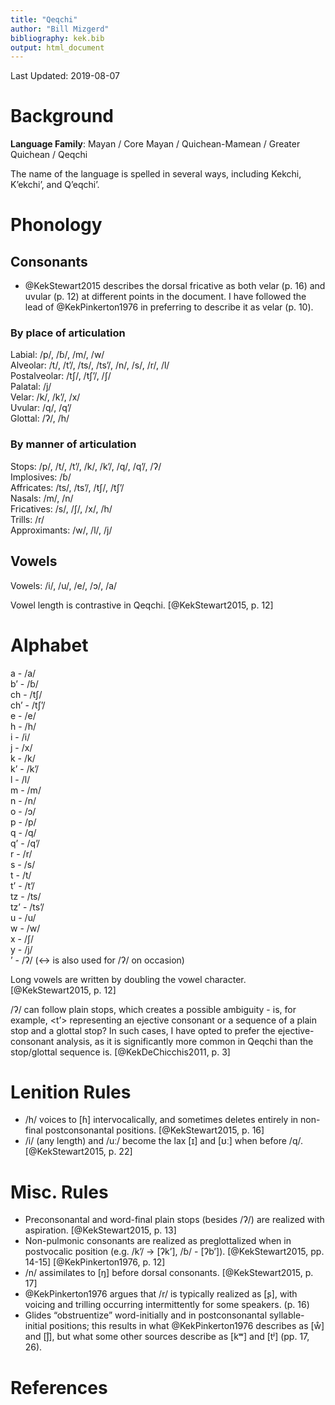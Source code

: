 ```yaml
---
title: "Qeqchi"
author: "Bill Mizgerd"
bibliography: kek.bib
output: html_document
---
```


Last Updated: 2019-08-07

# Background

**Language Family**: Mayan / Core Mayan / Quichean-Mamean / Greater Quichean / Qeqchi

The name of the language is spelled in several ways, including Kekchi, K'ekchi', and Q'eqchi'.

# Phonology

## Consonants

* @KekStewart2015 describes the dorsal fricative as both velar (p. 16) and uvular (p. 12) at different points in the document. I have followed the lead of @KekPinkerton1976 in preferring to describe it as velar (p. 10).

### By place of articulation

Labial: /p/, /ɓ/, /m/, /w/  
Alveolar: /t/, /t’/, /ts/, /ts’/, /n/, /s/, /r/, /l/  
Postalveolar: /tʃ/, /tʃ’/, /ʃ/  
Palatal: /j/  
Velar: /k/, /k’/, /x/  
Uvular: /q/, /q’/  
Glottal: /ʔ/, /h/  

### By manner of articulation

Stops: /p/, /t/, /t’/, /k/, /k’/, /q/, /q’/, /ʔ/  
Implosives: /ɓ/  
Affricates: /ts/, /ts’/, /tʃ/, /tʃ’/  
Nasals: /m/, /n/  
Fricatives: /s/, /ʃ/, /x/, /h/  
Trills: /r/  
Approximants: /w/, /l/, /j/  

## Vowels

Vowels: /i/, /u/, /e/, /ɔ/, /a/  

Vowel length is contrastive in Qeqchi. [@KekStewart2015, p. 12]

# Alphabet

a - /a/  
b' - /ɓ/  
ch - /tʃ/  
  ch' - /tʃ’/  
e - /e/  
h - /h/  
i - /i/  
j - /x/  
k - /k/  
  k' - /k’/  
l - /l/  
m - /m/  
n - /n/  
o - /ɔ/  
p - /p/  
q - /q/  
  q' - /q’/  
r - /r/  
s - /s/  
t - /t/  
  t' - /t’/  
tz - /ts/  
  tz' - /ts’/  
u - /u/  
w - /w/  
x - /ʃ/  
y - /j/  
' - /ʔ/ (<-> is also used for /ʔ/ on occasion)  

Long vowels are written by doubling the vowel character. [@KekStewart2015, p. 12]

/ʔ/ can follow plain stops, which creates a possible ambiguity - is, for example, <t'> representing an ejective consonant or a sequence of a plain stop and a glottal stop? In such cases, I have opted to prefer the ejective-consonant analysis, as it is significantly more common in Qeqchi than the stop/glottal sequence is. [@KekDeChicchis2011, p. 3]

# Lenition Rules

* /h/ voices to [ɦ] intervocalically, and sometimes deletes entirely in non-final postconsonantal positions. [@KekStewart2015, p. 16]
* /i/ (any length) and /uː/ become the lax [ɪ] and [ʊː] when before /q/. [@KekStewart2015, p. 22]

# Misc. Rules

* Preconsonantal and word-final plain stops (besides /ʔ/) are realized with aspiration. [@KekStewart2015, p. 13]
* Non-pulmonic consonants are realized as preglottalized when in postvocalic position (e.g. /k’/ → [ʔk’], /ɓ/ - [ʔb’]). [@KekStewart2015, pp. 14-15] [@KekPinkerton1976, p. 12]
* /n/ assimilates to [ŋ] before dorsal consonants. [@KekStewart2015, p. 17]
* @KekPinkerton1976 argues that /r/ is typically realized as [ʂ], with voicing and trilling occurring intermittently for some speakers. (p. 16)
* Glides "obstruentize" word-initially and in postconsonantal syllable-initial positions; this results in what @KekPinkerton1976 describes as [ẘ] and [j̊], but what some other sources describe as [kʷ] and [tʲ] (pp. 17, 26).

# References
